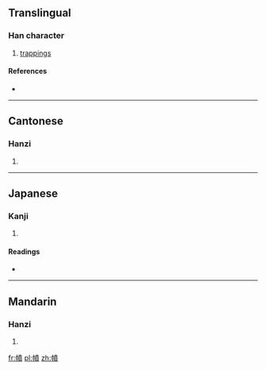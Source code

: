 ==Translingual==

===Han character===
{{Han char|rn=50|rad=巾|as=13|sn=16|four=4028<sub>6</sub>|canj=中月十廿金 (LBJTC)}}

# [[trappings]]

====References====
* {{Han ref|kx=0337.150|dkj=09109|dj=0644.160|hdz=10753.090|uh=5E69|ud=24169|bh=E56E|bd=58734}}

----

==Cantonese==

===Hanzi===
{{yue-hanzi|jyut=|y=fan4}}

# {{defn|Cantonese|sort=巾13}}

----

==Japanese==

===Kanji===
{{ja-kanji|grade=|rs=巾13}}

# {{defn|Japanese|sort=巾13}}

====Readings====
* {{ja-readings|on=[[ふん]] (fun), [[ぶん]] (bun), [[ひ]] (hi)|kun=[[くつわのかざり]] (kutsuwanokazari)}}

----

==Mandarin==

===Hanzi===
{{cmn-hanzi|pin=[[fén]] ([[fen2]]), [[měng]] ([[meng3]])|wg=fen<sup>2</sup>, meng<sup>3</sup>}}

# {{defn|Mandarin|sort=巾13}}

[[fr:幩]]
[[pl:幩]]
[[zh:幩]]